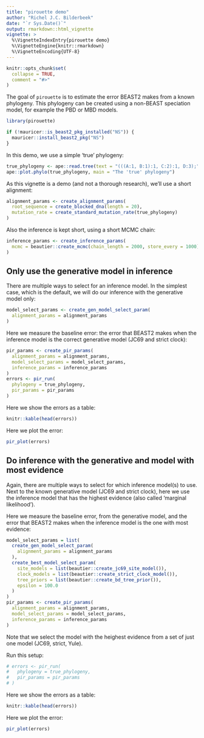 ```yaml
---
title: "pirouette demo"
author: "Richel J.C. Bilderbeek"
date: "`r Sys.Date()`"
output: rmarkdown::html_vignette
vignette: >
  %\VignetteIndexEntry{pirouette demo}
  %\VignetteEngine{knitr::rmarkdown}
  %\VignetteEncoding{UTF-8}
---
```


```r
knitr::opts_chunk$set(
  collapse = TRUE,
  comment = "#>"
)
```

The goal of `pirouette` is to estimate the error BEAST2 makes from a known 
phylogeny. This phylogeny can be created using a non-BEAST speciation model,
for example the PBD or MBD models.

```r
library(pirouette)
```

```r
if (!mauricer::is_beast2_pkg_installed("NS")) {
  mauricer::install_beast2_pkg("NS")
}
```

In this demo, we use a simple 'true' phylogeny:

```r
true_phylogeny <- ape::read.tree(text = "(((A:1, B:1):1, C:2):1, D:3);")
ape::plot.phylo(true_phylogeny, main = "The 'true' phylogeny")
```

As this vignette is a demo (and not a thorough research), 
we'll use a short alignment:

```r
alignment_params <- create_alignment_params(
  root_sequence = create_blocked_dna(length = 20),
  mutation_rate = create_standard_mutation_rate(true_phylogeny)
)
```

Also the inference is kept short, using a short MCMC chain:

```r
inference_params <- create_inference_params(
  mcmc = beautier::create_mcmc(chain_length = 2000, store_every = 1000)
)
```

## Only use the generative model in inference

There are multiple ways to select for an inference model.
In the simplest case, which is the default, 
we will do our inference with the generative model only:

```r
model_select_params <- create_gen_model_select_param(
  alignment_params = alignment_params
)
```

Here we measure the baseline error: the error that BEAST2 makes
when the inference model is the correct generative 
model (JC69 and strict clock):

```r
pir_params <- create_pir_params(
  alignment_params = alignment_params,
  model_select_params = model_select_params,
  inference_params = inference_params
)
errors <- pir_run(
  phylogeny = true_phylogeny,
  pir_params = pir_params
)
```

Here we show the errors as a table:

```r
knitr::kable(head(errors))
```

Here we plot the error:

```r
pir_plot(errors)
```

## Do inference with the generative and model with most evidence

Again, there are multiple ways to select for which inference model(s)
to use. Next to the known generative model (JC69 and strict clock),
here we use the inference model that has the highest evidence (also
called 'marginal likelihood'). 

Here we measure the baseline error, from the generative model,
and the error that BEAST2 makes
when the inference model is the one with most evidence:

```r
model_select_params = list(
  create_gen_model_select_param(
    alignment_params = alignment_params
  ),
  create_best_model_select_param(
    site_models = list(beautier::create_jc69_site_model()),
    clock_models = list(beautier::create_strict_clock_model()),
    tree_priors = list(beautier::create_bd_tree_prior()),
    epsilon = 100.0
  )
)
pir_params <- create_pir_params(
  alignment_params = alignment_params,
  model_select_params = model_select_params,
  inference_params = inference_params
)
```

Note that we select the model with the heighest evidence from a set of
just one model (JC69, strict, Yule).

Run this setup:

```r
# errors <- pir_run(
#   phylogeny = true_phylogeny,
#   pir_params = pir_params
# )
```

Here we show the errors as a table:

```r
knitr::kable(head(errors))
```

Here we plot the error:

```r
pir_plot(errors)
```
